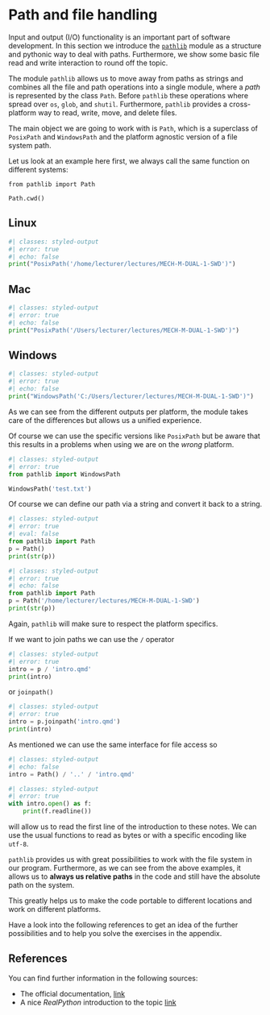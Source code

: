 # Path and file handling {#sec-pathfile}

Input and output (I/O) functionality is an important part of software development. 
In this section we introduce the [`pathlib`](https://docs.python.org/3/library/pathlib.html) module as a structure and pythonic way to deal with paths.
Furthermore, we show some basic file read and write interaction to round off the topic. 

The module `pathlib` allows us to move away from paths as strings and combines all the file and path operations into a single module, where a _path_ is represented by the class `Path`.
Before `pathlib` these operations where spread over `os`, `glob`, and `shutil`.
Furthermore, `pathlib` provides a cross-platform way to read, write, move, and delete files. 

The main object we are going to work with is `Path`, which is a superclass of `PosixPath` and `WindowsPath` and the platform agnostic version of a file system path. 

Let us look at an example here first, we always call the same function on different systems:
```.python
from pathlib import Path

Path.cwd()
```
::: {.panel-tabset}
## Linux
```python
#| classes: styled-output
#| error: true
#| echo: false
print("PosixPath('/home/lecturer/lectures/MECH-M-DUAL-1-SWD')")
```

## Mac
```python
#| classes: styled-output
#| error: true
#| echo: false
print("PosixPath('/Users/lecturer/lectures/MECH-M-DUAL-1-SWD')")
```

## Windows
```python
#| classes: styled-output
#| error: true
#| echo: false
print("WindowsPath('C:/Users/lecturer/lectures/MECH-M-DUAL-1-SWD')")
```
:::

As we can see from the different outputs per platform, the module takes care of the differences but allows us a unified experience. 

::: {.callout-warning}

Of course we can use the specific versions like `PosixPath` but be aware that this results in a problems when using we are on the _wrong_ platform.

```python
#| classes: styled-output
#| error: true
from pathlib import WindowsPath

WindowsPath('test.txt')
```
:::

Of course we can define our path via a string and convert it back to a string.
```python
#| classes: styled-output
#| error: true
#| eval: false
from pathlib import Path
p = Path()
print(str(p))
```
```python
#| classes: styled-output
#| error: true
#| echo: false
from pathlib import Path
p = Path('/home/lecturer/lectures/MECH-M-DUAL-1-SWD')
print(str(p))
```
Again, `pathlib` will make sure to respect the platform specifics.

If we want to join paths we can use the `/` operator 
```python
#| classes: styled-output
#| error: true
intro = p / 'intro.qmd'
print(intro)
```

or `joinpath()`
```python
#| classes: styled-output
#| error: true
intro = p.joinpath('intro.qmd')
print(intro)
```

As mentioned we can use the same interface for file access so 

```python
#| classes: styled-output
#| echo: false
intro = Path() / '..' / 'intro.qmd'
```

```python
#| classes: styled-output
#| error: true
with intro.open() as f:
    print(f.readline())
```

will allow us to read the first line of the introduction to these notes. 
We can use the usual functions to read as bytes or with a specific encoding like `utf-8`.

::: {.callout-important}

`pathlib` provides us with great possibilities to work with the file system in our program.
Furthermore, as we can see from the above examples, it allows us to **always us relative paths** in the code and still have the absolute path on the system.

This greatly helps us to make the code portable to different locations and work on different platforms.
:::

Have a look into the following references to get an idea of the further possibilities and to help you solve the exercises in the appendix. 

## References

You can find further information in the following sources:

- The official documentation, [link](https://docs.python.org/3/library/pathlib.html)
- A nice _RealPython_ introduction to the topic [link](https://realpython.com/python-pathlib/)